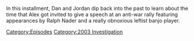 {{DEFAULTSORT:
    #_EPISODE_0868:March 22, 2004
}}{{Episode
    | title           = March 22, 2004
    | caption         = Listen to this episode on [https://knowledgefight.libsyn.com/868-march-22-2004 Libsyn], Read the [[Transcript/868: March 22, 2004|Unofficial Transcript]], View discussion on [https://reddit.com/17qerjr Reddit]
    | episodeNumber   = 868
    | length          = 01:04:05
    | airDate         = November 8, 2023
    | coverageDate    = March 22, 2004
    | episodeType     = [[:Category:2003 Investigation|2003 Investigation]]
    | appearance      = [[Howard Stern]], [[Steven Crowder]]
    | previousEpisode = [[867: Stern Vs. Jones]]
    | nextEpisode     = [[869: November 8, 2023]]
}}

{{Stub}}

In this installment, Dan and Jordan dip back into the past to learn about the time that Alex got invited to give a speech at an anti-war rally featuring appearances by Ralph Nader and a really obnoxious leftist banjo player.

[[Category:Episodes]]
[[Category:2003 Investigation]]
